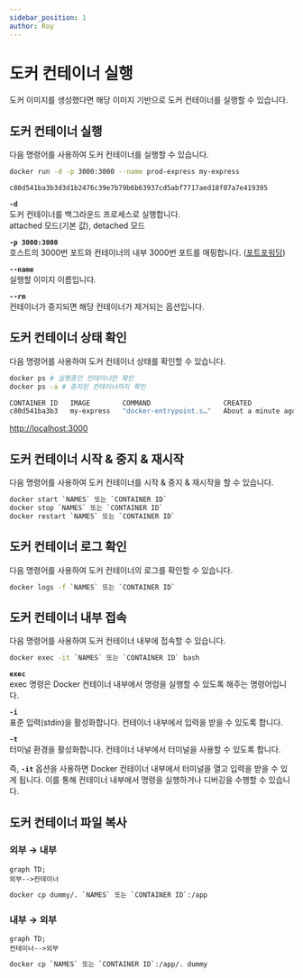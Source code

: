 ```yaml
---
sidebar_position: 1
author: Roy
---
```



# 도커 컨테이너 실행

도커 이미지를 생성했다면 해당 이미지 기반으로 도커 컨테이너를 실행할 수 있습니다.

## 도커 컨테이너 실행

다음 명령어를 사용하여 도커 컨테이너를 실행할 수 있습니다.

```bash {3}
docker run -d -p 3000:3000 --name prod-express my-express

c80d541ba3b3d3d1b2476c39e7b79b6b63937cd5abf7717aed18f07a7e419395
```

**`-d`**<br />
도커 컨테이너를 백그라운드 프로세스로 실행합니다.<br/>
attached 모드(<Highlight>기본 값</Highlight>), detached 모드

**`-p 3000:3000`**<br/>
호스트의 3000번 포트와 컨테이너의 내부 3000번 포트를 매핑합니다. ([포트포워딩](https://ko.wikipedia.org/wiki/%ED%8F%AC%ED%8A%B8_%ED%8F%AC%EC%9B%8C%EB%94%A9))

**`--name`**<br/>
실행할 이미지 이름입니다.

**`--rm`**<br/>
컨테이너가 중지되면 해당 컨테이너가 제거되는 옵션입니다.

## 도커 컨테이너 상태 확인

다음 명령어를 사용하여 도커 컨테이너 상태를 확인할 수 있습니다.

```bash {4-5}
docker ps # 실행중인 컨테이너만 확인
docker ps -a # 중지된 컨테이너까지 확인

CONTAINER ID   IMAGE        COMMAND                  CREATED              STATUS              PORTS                    NAMES
c80d541ba3b3   my-express   "docker-entrypoint.s…"   About a minute ago   Up About a minute   0.0.0.0:3000->3000/tcp   prod-express
```

[http://localhost:3000](http://localhost:3000/)

## 도커 컨테이너 시작 & 중지 & 재시작

다음 명령어를 사용하여 도커 컨테이너를 시작 & 중지 & 재시작을 할 수 있습니다.

```bash
docker start `NAMES` 또는 `CONTAINER ID`
docker stop `NAMES` 또는 `CONTAINER ID`
docker restart `NAMES` 또는 `CONTAINER ID`
```

## 도커 컨테이너 로그 확인

다음 명령어를 사용하여 도커 컨테이너의 로그를 확인할 수 있습니다.

```bash
docker logs -f `NAMES` 또는 `CONTAINER ID`
```

## 도커 컨테이너 내부 접속

다음 명령어를 사용하여 도커 컨테이너 내부에 접속할 수 있습니다.

```bash
docker exec -it `NAMES` 또는 `CONTAINER ID` bash
```

**`exec`**<br/>
exec 명령은 Docker 컨테이너 내부에서 명령을 실행할 수 있도록 해주는 명령어입니다.

**`-i`**<br/>
표준 입력(stdin)을 활성화합니다. 컨테이너 내부에서 입력을 받을 수 있도록 합니다.

**`-t`**<br/>
터미널 환경을 활성화합니다. 컨테이너 내부에서 터미널을 사용할 수 있도록 합니다.

즉, **`-it`** 옵션을 사용하면 Docker 컨테이너 내부에서 터미널을 열고 입력을 받을 수 있게 됩니다. 이를 통해 컨테이너 내부에서 명령을 실행하거나 디버깅을 수행할 수 있습니다.

## 도커 컨테이너 파일 복사

### 외부 → 내부

```mermaid
graph TD;
외부-->컨테이너
```

```bash
docker cp dummy/. `NAMES` 또는 `CONTAINER ID`:/app
```

### 내부 → 외부

```mermaid
graph TD;
컨테이너-->외부
```

```bash
docker cp `NAMES` 또는 `CONTAINER ID`:/app/. dummy
```
